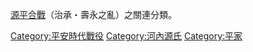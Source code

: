{{Commonscat|Genpei War}}
[[源平合戰|源平合戰]]（治承・壽永之亂）之關連分類。

[[Category:平安時代戰役|Category:平安時代戰役]]
[[Category:河內源氏|Category:河內源氏]]
[[Category:平家|Category:平家]]